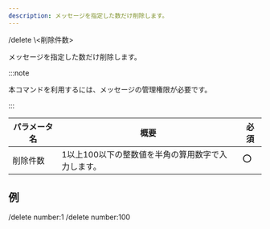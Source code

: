 ```yaml
---
description: メッセージを指定した数だけ削除します。
---
```


<DiscordMessages>
    <DiscordMessage>/delete \<削除件数></DiscordMessage>
</DiscordMessages>
<br/>

メッセージを指定した数だけ削除します。

:::note

本コマンドを利用するには、メッセージの管理権限が必要です。

:::

| パラメータ名 | 概要                            | 必須  |
|--------|-------------------------------|-----|
| 削除件数   | 1以上100以下の整数値を半角の算用数字で入力します。 | :o: |

## 例
<DiscordMessages compactMode>
    <DiscordMessage>/delete number:1</DiscordMessage>
    <DiscordMessage>/delete number:100</DiscordMessage>
</DiscordMessages>